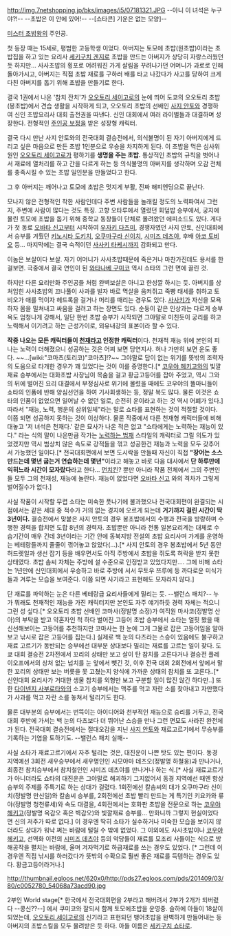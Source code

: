 http://img.7netshopping.jp/bks/images/i5/07181321.JPG
--아니 이 녀석은 누구야?!--
--초밥은 이 안에 있어!--
--[쇼타콘] 기운은 없는 모양]--

[[미스터 초밥왕]]의 주인공.

첫 등장 때는 15세로, 평범한 고등학생 이었다. 아버지는 토모에 초밥(원초밥)이라는 초밥집을 하고 있는 요리사 [[세키구치 겐지]]로 초밥을 만드는 아버지가 상당히 자랑스러웠던 듯 하지만... 사사초밥의 횡포로 어려워진 가게 살림을 꾸려나가던 어머니가 과로로 인해 돌아가시고, 아버지는 직접 초밥 재료를 구하러 배를 타고 나갔다가 사고를 당하여 크게 다친 아버지를 돕기 위해 초밥을 만들기로 한다.

결국 1권에서 나온 '참치 잔치'가 [[오오토리 세이고로]]의 눈에 띄어 도쿄의 오오토리 초밥(봉초밥)에서 견습 생활을 시작하게 되고, 오오토리 초밥의 선배인 [[사지 안토]]와 경쟁하여 신인 초밥요리사 대회 출전권을 따낸다. 신인 대회에서 여러 라이벌들과 대결하며 성장한다. 전형적인 [[주인공 보정]]을 받은 성장형 캐릭터.

결국 다시 만난 사지 안토와의 전국대회 결승전에서, 의식불명이 된 자기 아버지에게 드리고 싶은 마음으로 만든 초밥 1인분으로 우승을 차지하게 된다. 이 초밥을 먹은 심사위원인 [[오오토리 세이고로]]가 평하기를 '''생명을 주는 초밥.''' 통상적인 초밥의 규칙을 벗어나서 재료에 열처리를 하고 간을 다르게 하는 등 의식불명의 아버지를 생각하며 오감 전체를 충족시킬 수 있는 초밥 일인분을 만들었다고 한다.

그 후 아버지는 깨어나고 토모에 초밥은 멋지게 부활, 진짜 해피엔딩으로 끝난다.

모나지 않은 전형적인 착한 사람인데다 주변 사람들을 놀래킬 정도의 노력파여서 그런지, 주변에 사람이 많다는 것도 특징. 고향 오타루에서 열렸던 회덮밥 승부에서, 궁지에 몰린 토모에 초밥을 돕기 위해 중학교 동창들이 단체로 몰려왔던 에피소드도 있다. 게다가 첫 동료 [[오바타 신고]]부터 시작하여 [[우자키 다츠미]], 경쟁자였던 사지 안토, 신인대회에서 승부를 겨뤘던 [[키노시타 도키치]], [[오쿠마구라 신이치]], [[시미즈 데츠야]], 후배 [[아코 토비오]] 등... 마지막에는 결국 숙적이던 [[사사키 타케시]]까지 감화되고 만다.

이놈은 보살이다 보살. 자기 어머니가 사사초밥때문에 죽은거나 마찬가진데도 용서를 한걸보면. 극중에서 결국 연인이 된 [[와타나베 구미코]] 역시 쇼타의 그런 면에 끌린 것.

하지만 다른 요리만화 주인공들 처럼 완벽보살은 아니고 한성깔 하시는 듯. 아버지를 상처입힌 사사초밥의 끄나풀이 사과를 빌자 바로 멱살을 움켜쥐고 죽빵 태세를 취하고 토비오가 애를 먹이자 헤드록을 걸거나 머리를 때리는 경우도 있다. [[사사키]]가 자신을 모욕하자 몸을 밀쳐내고 싸움을 걸려고 하는 장면도 있다. 순둥이 같은 인상과는 다르게 승부욕도 엄청나게 강해서, 일단 한번 초밥 승부가 시작되면 그야말로 미친듯이 궁리를 하고 노력해서 이기려고 하는 근성가이로, 외유내강의 표본이라 할 수 있다.

'''작중 나오는 모든 캐릭터들이 [[천재]]라고 인정한 캐릭터'''이다. 천재적 재능 위에 본인의 피나는 노력이 더해졌으니 성공하는 것은 어찌 보면 당연지사. 허나 가만히 보면 운도 좋다. ~~...[wiki:"코마츠(토리코)"코마츠]!?~~ 그야말로 답이 없는 위기를 뜻밖의 조력자의 도움으로 타개한 경우가 꽤 있었다는 것이 이를 증명한다.[* [[코우야 헤키고]]와의 빛깔재료 승부에서는 대화초밥 사장님이 목숨을 걸고 황금고등어를 잡아 주었고, 역시 그와의 뒤에 벌어진 요리 대결에서 부정심사로 위기에 몰렸을 때에도 코우야의 똘마니들이 쇼타의 인품에 반해 양심선언을 하여 기사회생하는 등, 정말 복도 많다. 물론 이것은 쇼타의 인품이 없었으면 일어날 수 없던 일로, 순전히 운이라고 하는 것 역시 어폐가 있다.] 따라서 "재능, 노력, 행운의 삼위일체"라는 말로 쇼타를 표현하는 것이 적절할 것이다. 이쯤 되면 성공하지 못하는 것이 이상하다. 물론 작중에서 다른 천재형 캐릭터들에 비해 대놓고 '저 녀석은 천재다.' 같은 묘사가 나온 적은 없고 "쇼타에게는 노력하는 재능이 있다." 라는 식의 말이 나온만큼 작가는 [[노력하는 범재]] 스타일의 캐릭터로 그릴 의도가 있었겠지만 역시 범상치 않은 속도로 강적들을 꺾고 성공한건 재능과 노력을 모두 갖추어서 가능했던 일이다.[* 전국대회편에서 보면 도시락을 만들때 자신이 직접 '''"장어는 소스만드는데 몇년 굽는거 연습하는데 몇년"'''이라고 해놓고 바로 다음 대사에서 '''단 하루만에 익히느라 시간이 모자랐다'''라고 한다... [[먼치킨]]? 뿐만 아니라 작품 전체에서 그의 주변인들 모두 그의 천재성, 재능에 놀란다. 재능이 없었다면 [[오바타 신고]] 와의 격차가 그렇게 벌어질수가 없다.]

사실 작품이 시작할 무렵 쇼타는 미숙한 풋나기에 불과했으나 전국대회편이 완결되는 시점에서는 같은 세대 중 적수가 거의 없는 경지에 오르게 되는데 '''거기까지 걸린 시간이 딱 3년이다.''' 결승전에서 맞붙은 사지 안토의 경우 봉초밥에서의 수행과 전국을 방랑하며 수행한 경력을 합치면 도합 8년의 경력자. 초밥뿐만 아니라 전통 일본요리계는 대체로 수습기간이 매우 긴데 3년이라는 기간 안에 동북지방 전설의 초밥 요리사며 가게를 운영하는 베테랑들까지 줄줄이 꺾어놓고 앉았다(...).[* 사지 안토의 경우 봉초밥에서 5년 동안 허드렛일과 생선 잡기 등을 배우면서도 아직 주방에서 초밥을 쥐도록 허락을 받지 못한 상태였다. 초밥 솜씨 자체는 주방에 설 수준으로 인정받고 있었다지만.... 그에 비해 쇼타는 1년만에 신인대회에서 우승하고 바로 주방에 서서 무토우 쯔루에 등 까다로운 미식가들과 겨루는 모습을 보여준다. 이쯤 되면 사기라고 표현해도 모자라지 않다.]

단 재료를 파악하는 눈은 다른 베테랑급 요리사들에게 밀리는 듯. --밸런스 패치?-- 누가 뭐래도 천재적인 재능을 가진 캐릭터지만 본인도 자주 얘기하듯 경력 자체는 적으니 그런 성 싶다.[* 오오토리 초밥 선배인 코마사(정발명 소정)가 여직원 마사코(정발명 산아)의 부탁을 받고 약혼자인 척 하다 벌어진 고등어 초밥 승부에서 쇼타는 얼핏 봤을 때 신선해보이는 고등어를 추천하지만 코마사는 한 눈에 그게 그물로 잡은 고등어임을 알아보고 낚시로 잡은 고등어를 집는다.] 실제로 백 눈의 다츠라는 스승이 있음에도 불구하고 재료 고르기가 동반되는 승부에선 대부분 상대보다 밀리는 재료를 고르는 일이 잦다. 도쿄 대회 결승전 2차전에서 꼬리의 상태만 보고 살이 탄 참치를 고른다거나 결승전 플레이오프에서의 상처 없는 넙치를 눈 앞에서 뺏긴 것, 이후 전국 대회 2회전에서 앞에서 말한 꼬리의 상태만 보는 버릇을 못 고쳤는지 양식에 가까운 상태의 참치를 또 고른다..[* 신인대회 요리사가 거대한 생물 참치를 외형만 보고 구분할 일이 많진 않긴 하다만..] 또한 [[다이넨지 사부로타]]와의 소고기 승부에서는 맥주를 먹고 자란 소를 찾아내고 자만했다가 사과를 먹고 자란 소를 놓쳐서 털리기도 한다.

물론 대부분의 승부에서는 번뜩이는 아이디어와 천부적인 재능으로 승리를 거두고, 전국 대회 후반에 가서는 백 눈의 다츠보다 더 뛰어난 스승을 만나 그런 면모도 사라진 완전체가 된다. 전국대회 결승전에서는 절대오감을 지닌 [[사지 안토]]와 재료고르기에서 무승부를 기록하는 기염을 토하기도. --밸런스 패치 실패--

사실 쇼타가 재료고르기에서 자주 털리는 것은, 대진운이 나쁜 탓도 있는 편이다. 동경 지역예선 3회전 새우승부에서 새우명인인 시모야마 데츠오(정발명 하철웅)과 만나거나, 최종전 참치승부에서 참치철인인 시미즈 데츠야를 만나거나 하는 식.[* 사실 재료고르기가 아니더라도 쇼타의 대진운은 그야말로 해괴하기 그지없어서 동경 지역예선 때엔 항상 승부의 주제를 주특기로 하는 상대가 걸렸다. 1회전에선 칼솜씨의 대가 오쿠마구라 신이치(정발명 만신일)와 칼솜씨 승부를, 2회전에선 초밥 빨리 만드는 게 특기인 키요카와 류야(정발명 청천류세)와 속도 대결을, 4회전에서는 호화판 초밥을 전문으로 하는 [[코우야 헤키고]](정발명 옥감오 혹은 벽감오)와 빛깔재료 승부를... 만화니까 그렇지 현실이었다면 신의 저주가 따로 없다.] 이 경우엔 딱히 쇼타가 실수하거나 미숙한 모습을 보이지 않더라도 상대가 워낙 쩌는 바람에 털릴 수 밖에 없었다. 그 이외에도 사사초밥이나 [[코우야 헤키고]], 선역화 이전의 [[시미즈 데츠야]] 등의 악당들이 재료를 모조리 사들이는 식으로 방해공작을 펼치는 바람에, 울며 겨자먹기로 하급재료를 쓰는 경우도 있었다. [* 그런데 이 경우엔 직접 낚시를 하러갔다가 뜻밖의 수확으로 훨씬 좋은 재료를 득템하는 경우도 있다. 황금고등어라거나.]

http://thumbnail.egloos.net/620x0/http://pds27.egloos.com/pds/201409/03/80/c0052780_54068a73acd90.jpg

2부인 World stage[* 한국에서 전국대회편을 2부라고 해버려서 2부가 2개가 되버렸다 --콩신??--] 에서 쿠미코와 잘되서 함께 토모에초밥을 운영중. 슬하에 아들이 18살이 되었는데, [[오오토리 세이고로]]의 신기라고 표현되던 뱅어초밥을 완벽하게 만들어내는 등 아버지의 초밥스킬을 모두 물려받은 듯 하다. 아들 이름은 [[세키구치 쇼타로]].

